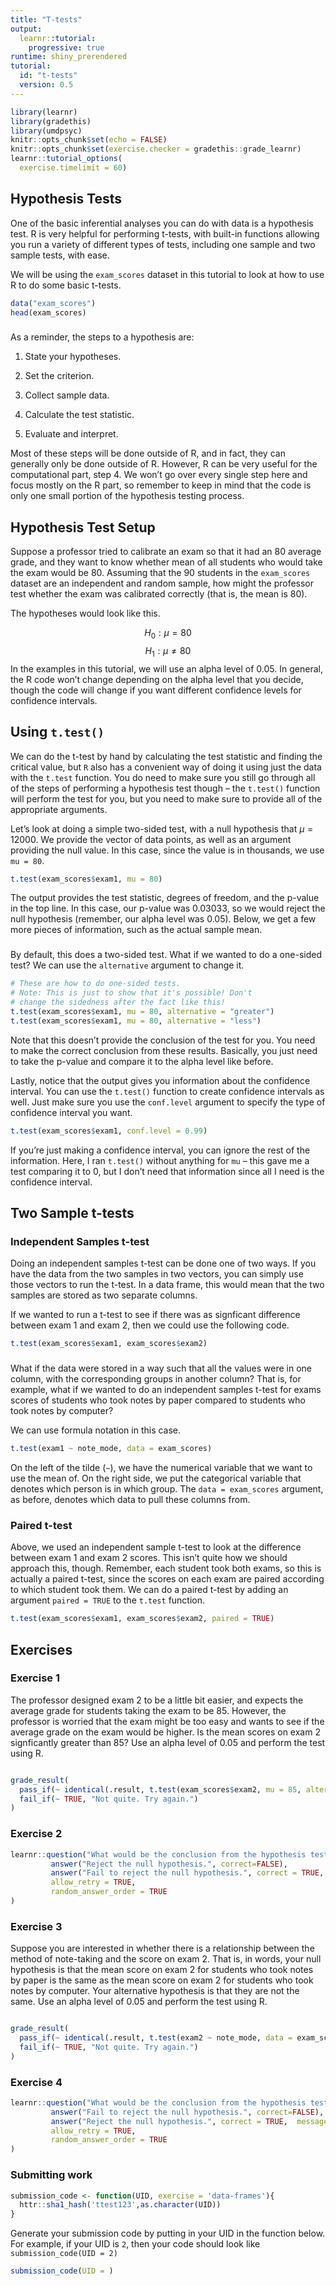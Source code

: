 ```yaml
---
title: "T-tests"
output: 
  learnr::tutorial:
    progressive: true
runtime: shiny_prerendered
tutorial:
  id: "t-tests"
  version: 0.5
---
```



```r
library(learnr)
library(gradethis)
library(umdpsyc)
knitr::opts_chunk$set(echo = FALSE)
knitr::opts_chunk$set(exercise.checker = gradethis::grade_learnr)
learnr::tutorial_options(
  exercise.timelimit = 60)

```

## Hypothesis Tests

One of the basic inferential analyses you can do with data is a hypothesis test. R is very helpful for performing t-tests, with built-in functions allowing you run a variety of different types of tests, including one sample and two sample tests, with ease.

We will be using the `exam_scores` dataset in this tutorial to look at how to use R to do some basic t-tests. 

```r
data("exam_scores")
head(exam_scores)
```

### 

As a reminder, the steps to a hypothesis are:

1) State your hypotheses.

2) Set the criterion.

3) Collect sample data.

4) Calculate the test statistic.

5) Evaluate and interpret.

Most of these steps will be done outside of R, and in fact, they can generally only be done outside of R. However, R can be very useful for the computational part, step 4. We won't go over every single step here and focus mostly on the R part, so remember to keep in mind that the code is only one small portion of the hypothesis testing process.

## Hypothesis Test Setup

Suppose a professor tried to calibrate an exam so that it had an 80 average grade, and they want to know whether mean of all students who would take the exam would be 80. Assuming that the 90 students in the `exam_scores` dataset are an independent and random sample, how might the professor test whether the exam was calibrated correctly (that is, the mean is 80).

The hypotheses would look like this.

$$H_0: \mu = 80 $$
$$H_1: \mu \ne 80$$
In the examples in this tutorial, we will use an alpha level of 0.05. In general, the R code won't change depending on the alpha level that you decide, though the code will change if you want different confidence levels for confidence intervals.

## Using `t.test()`

We can do the t-test by hand by calculating the test statistic and finding the critical value, but `R` also has a convenient way of doing it using just the data with the `t.test` function. You do need to make sure you still go through all of the steps of performing a hypothesis test though --  the `t.test()` function will perform the test for you, but you need to make sure to provide all of the appropriate arguments.

Let's look at doing a simple two-sided test, with a null hypothesis that $\mu = 12000$. We provide the vector of data points, as well as an argument providing the null value. In this case, since the value is in thousands, we use `mu = 80`. 

```r
t.test(exam_scores$exam1, mu = 80)
```

The output provides the test statistic, degrees of freedom, and the p-value in the top line. In this case, our p-value was 0.03033, so we would reject the null hypothesis (remember, our alpha level was 0.05). Below, we get a few more pieces of information, such as the actual sample mean.

###

By default, this does a two-sided test. What if we wanted to do a one-sided test? We can use the `alternative` argument to change it.

```r
# These are how to do one-sided tests.
# Note: This is just to show that it's possible! Don't 
# change the sidedness after the fact like this!
t.test(exam_scores$exam1, mu = 80, alternative = "greater")
t.test(exam_scores$exam1, mu = 80, alternative = "less")
```

Note that this doesn't provide the conclusion of the test for you. You need to make the correct conclusion from these results. Basically, you just need to take the p-value and compare it to the alpha level like before. 

Lastly, notice that the output gives you information about the confidence interval. You can use the `t.test()` function to create confidence intervals as well. Just make sure you use the `conf.level` argument to specify the type of confidence interval you want.

```r
t.test(exam_scores$exam1, conf.level = 0.99)
```

If you're just making a confidence interval, you can ignore the rest of the information. Here, I ran `t.test()` without anything for `mu` -- this gave me a test comparing it to 0, but I don't need that information since all I need is the confidence interval. 

## Two Sample t-tests

### Independent Samples t-test

Doing an independent samples t-test can be done one of two ways. If you have the data from the two samples in two vectors, you can simply use those vectors to run the t-test. In a data frame, this would mean that the two samples are stored as two separate columns. 

If we wanted to run a t-test to see if there was as signficant difference between exam 1 and exam 2, then we could use the following code.

```r
t.test(exam_scores$exam1, exam_scores$exam2)
```

###

What if the data were stored in a way such that all the values were in one column, with the corresponding groups in another column? That is, for example, what if we wanted to do an independent samples t-test for exams scores of students who took notes by paper compared to students who took notes by computer?

We can use formula notation in this case.

```r
t.test(exam1 ~ note_mode, data = exam_scores)
```

On the left of the tilde (`~`), we have the numerical variable that we want to use the mean of. On the right side, we put the categorical variable that denotes which person is in which group. The `data = exam_scores` argument, as before, denotes which data to pull these columns from. 

### Paired t-test

Above, we used an independent sample t-test to look at the difference between exam 1 and exam 2 scores. This isn't quite how we should approach this, though. Remember, each student took both exams, so this is actually a paired t-test, since the scores on each exam are paired according to which student took them. We can do a paired t-test by adding an argument `paired = TRUE` to the `t.test` function.

```r
t.test(exam_scores$exam1, exam_scores$exam2, paired = TRUE)
```

## Exercises

### Exercise 1

The professor designed exam 2 to be a little bit easier, and expects the average grade for students taking the exam to be 85. However, the professor is worried that the exam might be too easy and wants to see if the average grade on the exam would be higher. Is the mean scores on exam 2 signficantly greater than 85? Use an alpha level of 0.05 and perform the test using R.

```r

```

```r
grade_result(
  pass_if(~ identical(.result, t.test(exam_scores$exam2, mu = 85, alternative = 'greater')), "Good job!"),
  fail_if(~ TRUE, "Not quite. Try again.")
)
```

### Exercise 2

```r
learnr::question("What would be the conclusion from the hypothesis test in Exercise 1?",
         answer("Reject the null hypothesis.", correct=FALSE),
         answer("Fail to reject the null hypothesis.", correct = TRUE,  message = "Good job!"),
         allow_retry = TRUE,
         random_answer_order = TRUE
)
```

### Exercise 3

Suppose you are interested in whether there is a relationship between the method of note-taking and the score on exam 2. That is, in words, your null hypothesis is that the mean score on exam 2 for students who took notes by paper is the same as the mean score on exam 2 for students who took notes by computer. Your alternative hypothesis is that they are not the same. Use an alpha level of 0.05 and perform the test using R.

```r

```


```r
grade_result(
  pass_if(~ identical(.result, t.test(exam2 ~ note_mode, data = exam_scores)), "Good job!"),
  fail_if(~ TRUE, "Not quite. Try again.")
)

```

### Exercise 4

```r
learnr::question("What would be the conclusion from the hypothesis test in Exercise 3?",
         answer("Fail to reject the null hypothesis.", correct=FALSE),
         answer("Reject the null hypothesis.", correct = TRUE,  message = "Good job!"),
         allow_retry = TRUE,
         random_answer_order = TRUE
)
```

### Submitting work

```r
submission_code <- function(UID, exercise = 'data-frames'){
  httr::sha1_hash('ttest123',as.character(UID))
}
```

Generate your submission code by putting in your UID in the function below. For example, if your UID is `2`, then your code should look like `submission_code(UID = 2)`
```r
submission_code(UID = )
```
